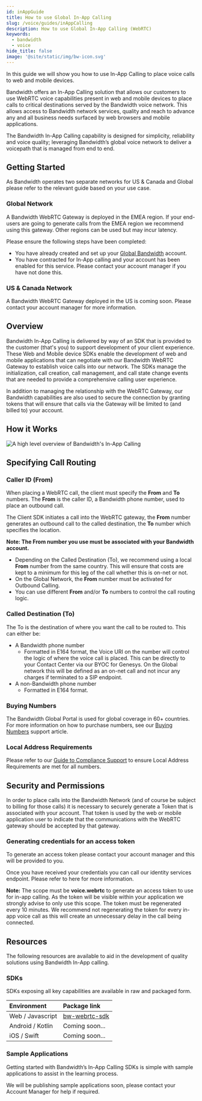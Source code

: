 ```yaml
---
id: inAppGuide
title: How to use Global In-App Calling
slug: /voice/guides/inAppCalling
description: How to use Global In-App Calling (WebRTC)
keywords:
  - bandwidth
  - voice
hide_title: false
image: '@site/static/img/bw-icon.svg'
---
```


In this guide we will show you how to use In-App Calling to place voice calls to web and mobile devices.

Bandwidth offers an In-App Calling solution that allows our customers to use WebRTC voice capabilities present in web and mobile devices to place calls to critical destinations served by the Bandwidth voice network. This allows access to Bandwidth network services, quality and reach to advance any and all business needs surfaced by web browsers and mobile applications.

The Bandwidth In-App Calling capability is designed for simplicity, reliability and voice quality; leveraging Bandwidth’s global voice network to deliver a voicepath that is managed from end to end.

## Getting Started

As Bandwidth operates two separate networks for US & Canada and Global please refer to the relevant guide based on your use case.

### Global Network

A Bandwidth WebRTC Gateway is deployed in the EMEA region. If your end-users are going to generate calls from the EMEA region we recommend using this gateway. Other regions can be used but may incur latency.

Please ensure the following steps have been completed:

- You have already created and set up your [Global Bandwidth](https://app.voxbone.com/home/#/) account.
- You have contracted for In-App calling and your account has been enabled for this service. Please contact your account manager if you have not done this.

### US & Canada Network

A Bandwidth WebRTC Gateway deployed in the US is coming soon. Please contact your account manager for more information.

## Overview

Bandwidth In-App Calling is delivered by way of an SDK that is provided to the customer (that's you) to support development of your client experience. These Web and Mobile device SDKs enable the development of web and mobile applications that can negotiate with our Bandwidth WebRTC Gateway to establish voice calls into our network. The SDKs manage the initialization, call creation, call management, and call state change events that are needed to provide a comprehensive calling user experience.

In addition to managing the relationship with the WebRTC Gateway, our Bandwidth capabilities are also used to secure the connection by granting tokens that will ensure that calls via the Gateway will be limited to (and billed to) your account.

## How it Works

![A high level overview of Bandwidth's In-App Calling](@site/static/img/docs-diagrams/voice/in-app-how.svg)

## Specifying Call Routing

### Caller ID (From)

When placing a WebRTC call, the client must specify the **From** and **To** numbers. The **From** is the caller ID, a Bandwidth phone number, used to place an outbound call. 

The Client SDK initiates a call into the WebRTC gateway, the **From** number generates an outbound call to the called destination, the **To** number which specifies the location. 

**Note: The From number you use must be associated with your Bandwidth account.**

- Depending on the Called Destination (To), we recommend using a local **From** number from the same country. This will ensure that costs are kept to a minimum for this leg of the call whether this is on-net or not.
- On the Global Network, the **From** number must be activated for Outbound Calling.
- You can use different **From** and/or **To** numbers to control the call routing logic.

### Called Destination (To)

The To is the destination of where you want the call to be routed to. This can either be:
+ A Bandwidth phone number
    + Formatted in E164 format, the Voice URI on the number will control the logic of where the voice call is placed. This can be directly to your Contact Center via our BYOC for Genesys. On the Global network this will be defined as an on-net call and not incur any charges if terminated to a SIP endpoint.
+ A non-Bandwidth phone number
    + Formatted in E164 format.

### Buying Numbers

The Bandwidth Global Portal is used for global coverage in 60+ countries. For more information on how to purchase numbers, see our [Buying Numbers](https://support.voxbone.com/hc/en-us/articles/360017105278-Buying-Numbers) support article.

### Local Address Requirements

Please refer to our [Guide to Compliance Support](https://support.voxbone.com/hc/en-us/articles/360017089718-A-Guide-to-Compliance-Support) to ensure Local Address Requirements are met for all numbers.

## Security and Permissions

In order to place calls into the Bandwidth Network (and of course be subject to billing for those calls) it is necessary to securely generate a Token that is associated with your account. That token is used by the web or mobile application user to indicate that the communications with the WebRTC gateway should be accepted by that gateway.

### Generating credentials for an access token

To generate an access token please contact your account manager and this will be provided to you. 

Once you have received your credentials you can call our identity services endpoint. Please refer to here for more information.

**Note:** The scope must be **voice.webrtc** to generate an access token to use for in-app calling. As the token will be visible within your application we strongly advise to only use this scope. The token must be regenerated every 10 minutes. We recommend not regenerating the token for every in-app voice call as this will create an unnecessary delay in the call being connected. 

## Resources

The following resources are available to aid in the development of quality solutions using Bandwidth In-App calling.

### SDKs

SDKs exposing all key capabilities are available in raw and packaged form.

| Environment         | Package link                                                                            |
| :------------------ | :-------------------------------------------------------------------------------------- |
| Web / Javascript    | [bw-webrtc-sdk](https://www.npmjs.com/package/@bandwidth/bw-webrtc-sdk)                 |
| Android / Kotlin    | Coming soon...                                                                          |
| iOS / Swift         | Coming soon...                                                                          |

### Sample Applications

Getting started with Bandwidth’s In-App Calling SDKs is simple with sample applications to assist in the learning process.

We will be publishing sample applications soon, please contact your Account Manager for help if required.